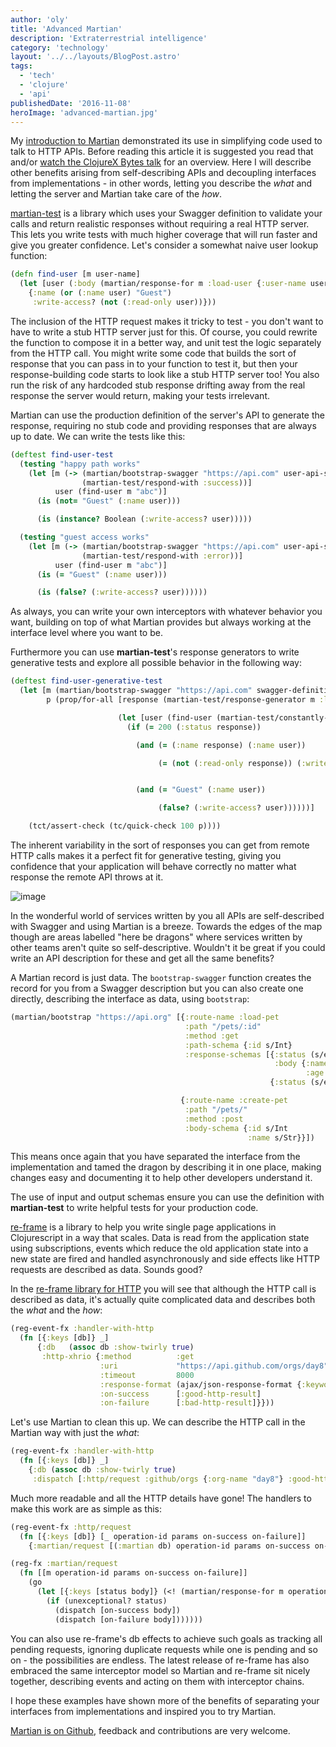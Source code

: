 ```yaml
---
author: 'oly'
title: 'Advanced Martian'
description: 'Extraterrestrial intelligence'
category: 'technology'
layout: '../../layouts/BlogPost.astro'
tags:
  - 'tech'
  - 'clojure'
  - 'api'
publishedDate: '2016-11-08'
heroImage: 'advanced-martian.jpg'
---
```



My [introduction to Martian](martian.html) demonstrated its use in
simplifying code used to talk to HTTP APIs. Before reading this article
it is suggested you read that and/or [watch the ClojureX Bytes talk](https://skillsmatter.com/skillscasts/8843-clojure-bytes#video) for
an overview. Here I will describe other benefits arising from
self-describing APIs and decoupling interfaces from implementations - in
other words, letting you describe the _what_ and letting the server and
Martian take care of the _how_.

[martian-test](https://github.com/oliyh/martian/tree/master/test) is a
library which uses your Swagger definition to validate your calls and
return realistic responses without requiring a real HTTP server. This
lets you write tests with much higher coverage that will run faster and
give you greater confidence. Let's consider a somewhat naive user lookup
function:

```clojure
(defn find-user [m user-name]
  (let [user (:body (martian/response-for m :load-user {:user-name user-name}))]
    {:name (or (:name user) "Guest")
     :write-access? (not (:read-only user))}))
```

The inclusion of the HTTP request makes it tricky to test - you don't
want to have to write a stub HTTP server just for this. Of course, you
could rewrite the function to compose it in a better way, and unit test
the logic separately from the HTTP call. You might write some code that
builds the sort of response that you can pass in to your function to
test it, but then your response-building code starts to look like a stub
HTTP server too! You also run the risk of any hardcoded stub response
drifting away from the real response the server would return, making
your tests irrelevant.

Martian can use the production definition of the server's API to
generate the response, requiring no stub code and providing responses
that are always up to date. We can write the tests like this:

```clojure
(deftest find-user-test
  (testing "happy path works"
    (let [m (-> (martian/bootstrap-swagger "https://api.com" user-api-swagger-definition)
                (martian-test/respond-with :success))]
          user (find-user m "abc")]
      (is (not= "Guest" (:name user)))

      (is (instance? Boolean (:write-access? user)))))

  (testing "guest access works"
    (let [m (-> (martian/bootstrap-swagger "https://api.com" user-api-swagger-definition)
                (martian-test/respond-with :error))]
          user (find-user m "abc")]
      (is (= "Guest" (:name user)))

      (is (false? (:write-access? user))))))
```

As always, you can write your own interceptors with whatever behavior
you want, building on top of what Martian provides but always working at
the interface level where you want to be.

Furthermore you can use **martian-test**\'s response generators to write
generative tests and explore all possible behavior in the following
way:

```clojure
(deftest find-user-generative-test
  (let [m (martian/bootstrap-swagger "https://api.com" swagger-definition)
        p (prop/for-all [response (martian-test/response-generator m :load-user)]

                        (let [user (find-user (martian-test/constantly-respond m response))]
                          (if (= 200 (:status response))

                            (and (= (:name response) (:name user))

                                 (= (not (:read-only response)) (:write-access? user)))


                            (and (= "Guest" (:name user))

                                 (false? (:write-access? user))))))]

    (tct/assert-check (tc/quick-check 100 p))))
```

The inherent variability in the sort of responses you can get from
remote HTTP calls makes it a perfect fit for generative testing, giving
you confidence that your application will behave correctly no matter
what response the remote API throws at it.

<Image alt='image' src={hereBeDragons} />

In the wonderful world of services written by you all APIs are
self-described with Swagger and using Martian is a breeze. Towards the
edges of the map though are areas labelled \"here be dragons\" where
services written by other teams aren't quite so self-descriptive.
Wouldn't it be great if you could write an API description for these and
get all the same benefits?

A Martian record is just data. The `bootstrap-swagger` function creates
the record for you from a Swagger description but you can also create
one directly, describing the interface as data, using `bootstrap`:

```clojure
(martian/bootstrap "https://api.org" [{:route-name :load-pet
                                       :path "/pets/:id"
                                       :method :get
                                       :path-schema {:id s/Int}
                                       :response-schemas [{:status (s/eq 200)
                                                           :body {:name s/Str
                                                                  :age s/Int}}
                                                          {:status (s/eq 404)}]}

                                      {:route-name :create-pet
                                       :path "/pets/"
                                       :method :post
                                       :body-schema {:id s/Int
                                                     :name s/Str}}])
```

This means once again that you have separated the interface from the
implementation and tamed the dragon by describing it in one place,
making changes easy and documenting it to help other developers
understand it.

The use of input and output schemas ensure you can use the definition
with **martian-test** to write helpful tests for your production code.

[re-frame](https://github.com/Day8/re-frame) is a library to help you
write single page applications in Clojurescript in a way that scales.
Data is read from the application state using subscriptions, events
which reduce the old application state into a new state are fired and
handled asynchronously and side effects like HTTP requests are described
as data. Sounds good?

In the [re-frame library for HTTP](https://github.com/Day8/re-frame-http-fx) you will see that
although the HTTP call is described as data, it's actually quite
complicated data and describes both the _what_ and the _how_:

```clojure
(reg-event-fx :handler-with-http
  (fn [{:keys [db]} _]
      {:db   (assoc db :show-twirly true)
       :http-xhrio {:method          :get
                    :uri             "https://api.github.com/orgs/day8"
                    :timeout         8000
                    :response-format (ajax/json-response-format {:keywords? true})
                    :on-success      [:good-http-result]
                    :on-failure      [:bad-http-result]}}))
```

Let's use Martian to clean this up. We can describe the HTTP call in the
Martian way with just the _what_:

```clojure
(reg-event-fx :handler-with-http
  (fn [{:keys [db]} _]
    {:db (assoc db :show-twirly true)
     :dispatch [:http/request :github/orgs {:org-name "day8"} :good-http-result :bad-http-result]}))
```

Much more readable and all the HTTP details have gone! The handlers to
make this work are as simple as this:

```clojure
(reg-event-fx :http/request
  (fn [{:keys [db]} [_ operation-id params on-success on-failure]]
    {:martian/request [(:martian db) operation-id params on-success on-failure]}))

(reg-fx :martian/request
  (fn [[m operation-id params on-success on-failure]]
    (go
      (let [{:keys [status body]} (<! (martian/response-for m operation-id params))]
        (if (unexceptional? status)
          (dispatch [on-success body])
          (dispatch [on-failure body]))))))
```

You can also use re-frame's db effects to achieve such goals as tracking
all pending requests, ignoring duplicate requests while one is pending
and so on - the possibilities are endless. The latest release of
re-frame has also embraced the same interceptor model so Martian and
re-frame sit nicely together, describing events and acting on them with
interceptor chains.

I hope these examples have shown more of the benefits of separating your
interfaces from implementations and inspired you to try Martian.

[Martian is on Github](https://github.com/oliyh/martian), feedback and
contributions are very welcome.
